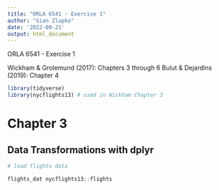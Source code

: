 ```yaml
---
title: "ORLA 6541 - Exercise 1"
author: "Gian Zlupko"
date: '2022-09-21'
output: html_document
---
```


ORLA 6541 - Exercise 1 

Wickham & Grolemund (2017): Chapters 3 through 6
Bulut & Dejardins (2019): Chapter 4

```r
library(tidyverse) 
library(nycflights13) # used in Wickham Chapter 3 
```

# Chapter 3 
## Data Transformations with dplyr 

```r
# load flights data 

flights_dat nycflights13::flights
```





